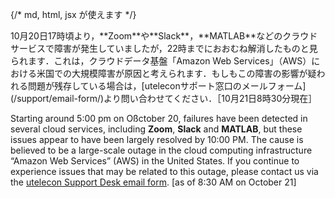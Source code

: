 {/* md, html, jsx が使えます */}

<div class="box--important">
  10月20日17時頃より，**Zoom**や**Slack**，**MATLAB**などのクラウドサービスで障害が発生していましたが，22時までにおおむね解消したものと見られます．これは，クラウドデータ基盤「Amazon Web Services」（AWS）における米国での大規模障害が原因と考えられます．もしもこの障害の影響が疑われる問題が残存している場合は，[uteleconサポート窓口のメールフォーム](/support/email-form/)より問い合わせてください．［10月21日8時30分現在］

  Starting around 5:00 pm on Oßctober 20, failures have been detected in several cloud services, including **Zoom**, **Slack** and **MATLAB**, but these issues appear to have been largely resolved by 10:00 PM. The cause is believed to be a large-scale outage in the cloud computing infrastructure “Amazon Web Services” (AWS) in the United States. If you continue to experience issues that may be related to this outage, please contact us via the [utelecon Support Desk email form](/en/support/email-form/).  [as of 8:30 AM on October 21]
</div>
